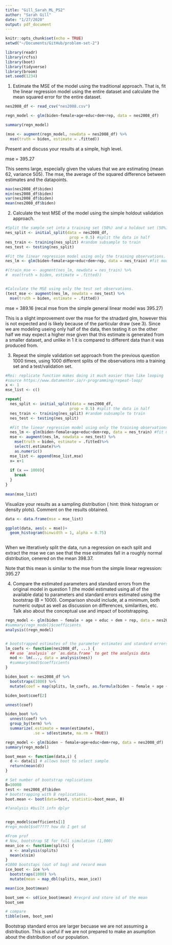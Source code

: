 ```yaml
---
title: "Gill_Sarah_ML_PS2"
author: "Sarah Gill"
date: "1/27/2020"
output: pdf_document
---
```


```r
knitr::opts_chunk$set(echo = TRUE)
setwd("~/Documents/GitHub/problem-set-2")

```

```r
library(readr)
library(rcfss)
library(boot)
library(tidyverse)
library(broom)
set.seed(1234)
```


1. Estimate the MSE of the model using the traditional approach. That is, fit the linear
regression model using the entire dataset and calculate the mean squared error for the entire dataset.
```r

nes2008_df <- read_csv("nes2008.csv")

regn_model <- glm(biden~female+age+educ+dem+rep, data = nes2008_df)

summary(regn_model)

(mse <- augment(regn_model, newdata = nes2008_df) %>%
  mse(truth = biden, estimate = .fitted))

```
Present and discuss your results at a simple, high level.

mse = 395.27

This seems large, especially given the values that we are estimating (mean 62, variance 505). The mse, the average of the squared difference between estimates and the datapoints.
```r
max(nes2008_df$biden)
min(nes2008_df$biden)
var(nes2008_df$biden)
mean(nes2008_df$biden)
```



2. Calculate the test MSE of the model using the simple holdout validation approach.
```r

#Split the sample set into a training set (50%) and a holdout set (50%). Be sure to set your seed prior to this part of your code to guarantee reproducibility of results.
nes_split <- initial_split(data = nes2008_df, 
                            prop = 0.5) #split the data in half
nes_train <- training(nes_split) #random subsample to train
nes_test <- testing(nes_split)

#Fit the linear regression model using only the training observations.
nes_lm <- glm(biden~female+age+educ+dem+rep, data = nes_train) #fit model on training data

#(train_mse <- augment(nes_lm, newdata = nes_train) %>%
#  mse(truth = biden, estimate = .fitted))


#Calculate the MSE using only the test set observations.
(test_mse <- augment(nes_lm, newdata = nes_test) %>%
  mse(truth = biden, estimate = .fitted))

```

mse = 389.16
(recal mse from the simple general linear model was 395.27)

This is a slight improvement over the mse for the stnadard glm, however this is not expected and is likely because of the particular draw (see 3). Since we are modeling useing only half of the data, then testing it on the other half we may expect a higher mse given that this estimate is generated from a smaller dataset, and unlike in 1 it is compared to different data than it was produced from.



3. Repeat the simple validation set approach from the previous question 1000 times, using 1000 different splits of the observations into a training set and a test/validation set. 
```r
#Rei: replicate function makes doing it much easier than like looping
#source https://www.datamentor.io/r-programming/repeat-loop/
x <- 1
mse_list <- c()

repeat{
  nes_split <- initial_split(data = nes2008_df, 
                            prop = 0.5) #split the data in half
  nes_train <- training(nes_split) #random subsample to train
  nes_test <- testing(nes_split)

  #Fit the linear regression model using only the training observations.
  nes_lm <- glm(biden~female+age+educ+dem+rep, data = nes_train) #fit model on training   data
  mse <- augment(nes_lm, newdata = nes_test) %>%
    mse(truth = biden, estimate = .fitted)%>% 
    select(.estimate)%>%
    as.numeric()
  mse_list <- append(mse_list,mse)
  x= x+1
  
  if (x == 1000){
    break
  }
}
 
mean(mse_list)

```
Visualize your results as a sampling distribution ( hint: think histogram or density plots). Comment on the results obtained.

```r
data <- data.frame(mse = mse_list)

ggplot(data, aes(x = mse))+
  geom_histogram(binwidth = 1, alpha = 0.75) 
  

```

When we itteratively split the data, run a regression on each split and extract the mse we can see that the mse estimates fall in a roughly normal distribution, cenered on the mean 398.37. 

Note that this mean is similar to the mse from the simple linear regression: 395.27



4. Compare the estimated parameters and standard errors from the original model in question 1 (the model estimated using all of the available data) to parameters and standard errors estimated using the bootstrap (B = 1000). Comparison should include, at a minimum, both numeric output as well as discussion on differences, similarities, etc. Talk also about the conceptual use and impact of bootstrapping.

```r

regn_model <- glm(biden ~ female + age + educ + dem + rep, data = nes2008_df)
#summary(regn_model)$coefficients
analysis((regn_model)


# bootstrapped estimates of the parameter estimates and standard errors
lm_coefs <- function(nes2008_df, ...) {
  ## use `analysis` or `as.data.frame` to get the analysis data
  mod <- lm(..., data = analysis(nes))
  #summary(mod)$coefficients
}

biden_boot <- nes2008_df %>%
  bootstraps(1000) %>%
  mutate(coef = map(splits, lm_coefs, as.formula(biden ~ female + age + educ + dem + rep)))

biden_boot$coef[2]

unnest(coef)

biden_boot %>%
  unnest(coef) %>%
  group_by(term) %>%
  summarize(.estimate = mean(estimate),
            .se = sd(estimate, na.rm = TRUE))

```


```r
regn_model <- glm(biden ~ female+age+educ+dem+rep, data = nes2008_df)
summary(regn_model)

boot_mean <- function(data,i) {
  d <- data[i] # allows boot to select sample
  return(mean(d))
}

# Set number of bootstrap replications
B=10000
test <- nes2008_df$biden
# bootstrapping with B replications.
boot.mean <- boot(data=test, statistic=boot_mean, B)

#?analysis #built infn dplyr


regn_model$coefficients[1]
#regn_model$sd????? how do I get sd

#From prof 
# Now, bootstrap SE for full simulation (1,000)
mean_ice <- function(splits) {
  x <- analysis(splits)
  mean(x$sim)
}
#1000 bootstaps (out of bag) and record mean
ice_boot <- ice %>%
  bootstraps(1000) %>%
  mutate(mean = map_dbl(splits, mean_ice))

mean(ice_boot$mean)

boot_sem <- sd(ice_boot$mean) #recprd and store sd of the mean
boot_sem

# compare
tibble(sem, boot_sem)
```


Bootstrap standard erros are larger becuase we are not assuming a distribution. This is useful if we are not prepared to make an asumption about the distribution of our population. 